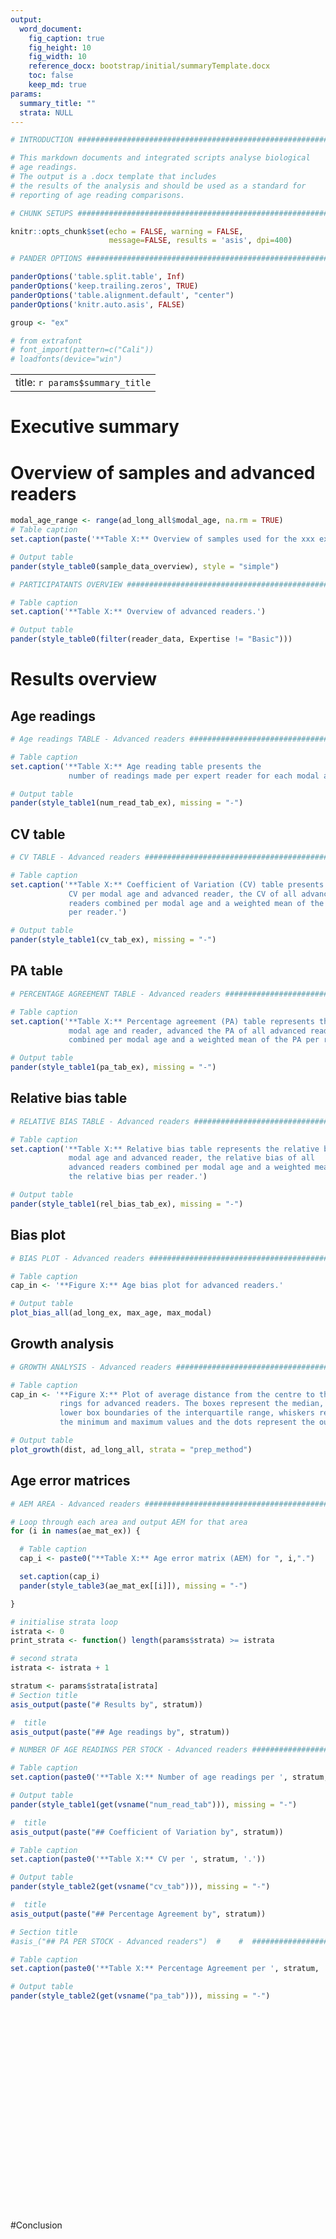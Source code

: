 ```yaml
---
output:
  word_document:
    fig_caption: true
    fig_height: 10
    fig_width: 10
    reference_docx: bootstrap/initial/summaryTemplate.docx
    toc: false
    keep_md: true
params:
  summary_title: ""
  strata: NULL
---
```



```r

# INTRODUCTION ################################################################

# This markdown documents and integrated scripts analyse biological
# age readings.
# The output is a .docx template that includes
# the results of the analysis and should be used as a standard for
# reporting of age reading comparisons.

```

```r
# CHUNK SETUPS #################################################################

knitr::opts_chunk$set(echo = FALSE, warning = FALSE,
                      message=FALSE, results = 'asis', dpi=400)

```


```r

# PANDER OPTIONS ##############################################################

panderOptions('table.split.table', Inf)
panderOptions('keep.trailing.zeros', TRUE)
panderOptions('table.alignment.default', "center")
panderOptions('knitr.auto.asis', FALSE)

group <- "ex"

# from extrafont
# font_import(pattern=c("Cali"))
# loadfonts(device="win")
```

---
title: `r params$summary_title`
---

# Executive summary


# Overview of samples and advanced readers


\br

```r

modal_age_range <- range(ad_long_all$modal_age, na.rm = TRUE)
# Table caption
set.caption(paste('**Table X:** Overview of samples used for the xxx exchange. The modal age range for all samples is ', modal_age_range[1], "-", modal_age_range[2], '.', sep=""))

# Output table
pander(style_table0(sample_data_overview), style = "simple")

```

\br

```r

# PARTICIPATANTS OVERVIEW #####################################################

# Table caption
set.caption('**Table X:** Overview of advanced readers.')

# Output table
pander(style_table0(filter(reader_data, Expertise != "Basic")))
```


<!-- ## Advanced readers -->

<!-- **All samples included**  -->

# Results overview


## Age readings

```r

# Age readings TABLE - Advanced readers #################################################

# Table caption
set.caption('**Table X:** Age reading table presents the
             number of readings made per expert reader for each modal age.')

# Output table
pander(style_table1(num_read_tab_ex), missing = "-")

```


## CV table

```r

# CV TABLE - Advanced readers #################################################

# Table caption
set.caption('**Table X:** Coefficient of Variation (CV) table presents the
             CV per modal age and advanced reader, the CV of all advanced
             readers combined per modal age and a weighted mean of the CV
             per reader.')

# Output table
pander(style_table1(cv_tab_ex), missing = "-")

```

## PA table

```r

# PERCENTAGE AGREEMENT TABLE - Advanced readers ###############################

# Table caption
set.caption('**Table X:** Percentage agreement (PA) table represents the PA per
             modal age and reader, advanced the PA of all advanced readers
             combined per modal age and a weighted mean of the PA per reader.')

# Output table
pander(style_table1(pa_tab_ex), missing = "-")

```

## Relative bias table

```r

# RELATIVE BIAS TABLE - Advanced readers ######################################

# Table caption
set.caption('**Table X:** Relative bias table represents the relative bias per
             modal age and advanced reader, the relative bias of all
             advanced readers combined per modal age and a weighted mean of
             the relative bias per reader.')

# Output table
pander(style_table1(rel_bias_tab_ex), missing = "-")

```

## Bias plot

```r

# BIAS PLOT - Advanced readers ################################################

# Table caption
cap_in <- '**Figure X:** Age bias plot for advanced readers.'

# Output table
plot_bias_all(ad_long_ex, max_age, max_modal)

```

\br


## Growth analysis

```r
# GROWTH ANALYSIS - Advanced readers ##########################################

# Table caption
cap_in <- '**Figure X:** Plot of average distance from the centre to the winter
           rings for advanced readers. The boxes represent the median, upper and
           lower box boundaries of the interquartile range, whiskers represent
           the minimum and maximum values and the dots represent the outliers.'

# Output table
plot_growth(dist, ad_long_all, strata = "prep_method")
```


## Age error matrices

```r

# AEM AREA - Advanced readers #################################################

# Loop through each area and output AEM for that area
for (i in names(ae_mat_ex)) {

  # Table caption
  cap_i <- paste0("**Table X:** Age error matrix (AEM) for ", i,".")

  set.caption(cap_i)
  pander(style_table3(ae_mat_ex[[i]]), missing = "-")

}

```


```r
# initialise strata loop
istrata <- 0
print_strata <- function() length(params$strata) >= istrata
```

<!-- first strata -->

```r
# second strata
istrata <- istrata + 1
```

```r
stratum <- params$strata[istrata]
# Section title
asis_output(paste("# Results by", stratum))
```


```r
#  title
asis_output(paste("## Age readings by", stratum))
```

```r
# NUMBER OF AGE READINGS PER STOCK - Advanced readers #########################

# Table caption
set.caption(paste0('**Table X:** Number of age readings per ', stratum, ' for advanced readers.'))

# Output table
pander(style_table1(get(vsname("num_read_tab"))), missing = "-")
```

```r
#  title
asis_output(paste("## Coefficient of Variation by", stratum))
```


```r

# Table caption
set.caption(paste0('**Table X:** CV per ', stratum, '.'))

# Output table
pander(style_table2(get(vsname("cv_tab"))), missing = "-")

```

```r
#  title
asis_output(paste("## Percentage Agreement by", stratum))
```


```r
# Section title
#asis_("## PA PER STOCK - Advanced readers")  #    #  #############################################

# Table caption
set.caption(paste0('**Table X:** Percentage Agreement per ', stratum, '.'))

# Output table
pander(style_table2(get(vsname("pa_tab"))), missing = "-")

```


<!-- second strata -->

```r
```

```r
```

```r
```

```r
```

```r
```

```r
```

```r
```

```r
```


<!-- third strata -->

```r
```

```r
```

```r
```

```r
```

```r
```

```r
```

```r
```

```r
```


<!-- fourth strata -->

```r
```

```r
```

```r
```

```r
```

```r
```

```r
```

```r
```

```r
```


#Conclusion
